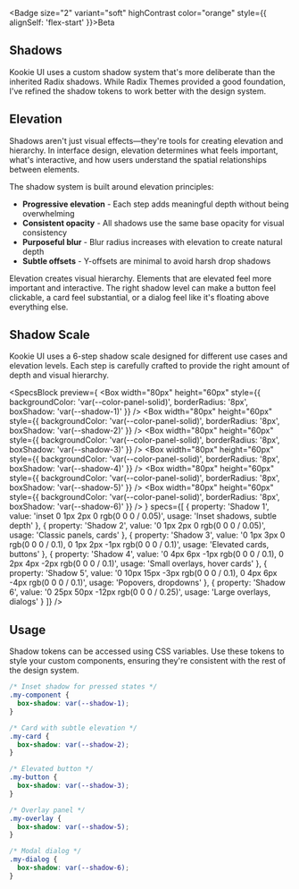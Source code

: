
<Section size="1">

<Badge size="2" variant="soft" highContrast color="orange" style={{ alignSelf: 'flex-start' }}>Beta</Badge>

# Shadows

Kookie UI uses a custom shadow system that's more deliberate than the inherited Radix shadows. While Radix Themes provided a good foundation, I've refined the shadow tokens to work better with the design system.

</Section>

<Separator size="4"/>

<Section size="1">

## Elevation

Shadows aren't just visual effects—they're tools for creating elevation and hierarchy. In interface design, elevation determines what feels important, what's interactive, and how users understand the spatial relationships between elements.

The shadow system is built around elevation principles:

- **Progressive elevation** - Each step adds meaningful depth without being overwhelming
- **Consistent opacity** - All shadows use the same base opacity for visual consistency
- **Purposeful blur** - Blur radius increases with elevation to create natural depth
- **Subtle offsets** - Y-offsets are minimal to avoid harsh drop shadows

Elevation creates visual hierarchy. Elements that are elevated feel more important and interactive. The right shadow level can make a button feel clickable, a card feel substantial, or a dialog feel like it's floating above everything else.

</Section>

<Separator size="4"/>

<Section size="1">

## Shadow Scale

Kookie UI uses a 6-step shadow scale designed for different use cases and elevation levels. Each step is carefully crafted to provide the right amount of depth and visual hierarchy.

<SpecsBlock
  preview={
    <Flex gap="4" wrap="wrap" align="center" justify="center">
      <Box 
        width="80px" 
        height="60px" 
        style={{ 
          backgroundColor: 'var(--color-panel-solid)', 
          borderRadius: '8px',
          boxShadow: 'var(--shadow-1)'
        }}
      />
      <Box 
        width="80px" 
        height="60px" 
        style={{ 
          backgroundColor: 'var(--color-panel-solid)', 
          borderRadius: '8px',
          boxShadow: 'var(--shadow-2)'
        }}
      />
      <Box 
        width="80px" 
        height="60px" 
        style={{ 
          backgroundColor: 'var(--color-panel-solid)', 
          borderRadius: '8px',
          boxShadow: 'var(--shadow-3)'
        }}
      />
      <Box 
        width="80px" 
        height="60px" 
        style={{ 
          backgroundColor: 'var(--color-panel-solid)', 
          borderRadius: '8px',
          boxShadow: 'var(--shadow-4)'
        }}
      />
      <Box 
        width="80px" 
        height="60px" 
        style={{ 
          backgroundColor: 'var(--color-panel-solid)', 
          borderRadius: '8px',
          boxShadow: 'var(--shadow-5)'
        }}
      />
      <Box 
        width="80px" 
        height="60px" 
        style={{ 
          backgroundColor: 'var(--color-panel-solid)', 
          borderRadius: '8px',
          boxShadow: 'var(--shadow-6)'
        }}
      />
    </Flex>
  }
  specs={[
    {
      property: 'Shadow 1',
      value: 'inset 0 1px 2px 0 rgb(0 0 0 / 0.05)',
      usage: 'Inset shadows, subtle depth'
    },
    {
      property: 'Shadow 2',
      value: '0 1px 2px 0 rgb(0 0 0 / 0.05)',
      usage: 'Classic panels, cards'
    },
    {
      property: 'Shadow 3',
      value: '0 1px 3px 0 rgb(0 0 0 / 0.1), 0 1px 2px -1px rgb(0 0 0 / 0.1)',
      usage: 'Elevated cards, buttons'
    },
    {
      property: 'Shadow 4',
      value: '0 4px 6px -1px rgb(0 0 0 / 0.1), 0 2px 4px -2px rgb(0 0 0 / 0.1)',
      usage: 'Small overlays, hover cards'
    },
    {
      property: 'Shadow 5',
      value: '0 10px 15px -3px rgb(0 0 0 / 0.1), 0 4px 6px -4px rgb(0 0 0 / 0.1)',
      usage: 'Popovers, dropdowns'
    },
    {
      property: 'Shadow 6',
      value: '0 25px 50px -12px rgb(0 0 0 / 0.25)',
      usage: 'Large overlays, dialogs'
    }
  ]}
/>

</Section>

<Separator size="4"/>

<Section size="1">

## Usage

Shadow tokens can be accessed using CSS variables. Use these tokens to style your custom components, ensuring they're consistent with the rest of the design system.

<CodeBlock>

```css
/* Inset shadow for pressed states */
.my-component {
  box-shadow: var(--shadow-1);
}

/* Card with subtle elevation */
.my-card {
  box-shadow: var(--shadow-2);
}

/* Elevated button */
.my-button {
  box-shadow: var(--shadow-3);
}

/* Overlay panel */
.my-overlay {
  box-shadow: var(--shadow-5);
}

/* Modal dialog */
.my-dialog {
  box-shadow: var(--shadow-6);
}
```

</CodeBlock>

</Section>
